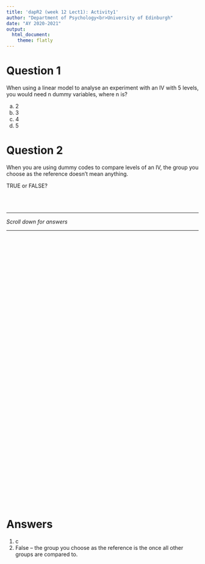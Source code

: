 ---
title: 'dapR2 (week 12 Lect1): Activity1'
author: "Department of Psychology<br>University of Edinburgh"
date: "AY 2020-2021"
output:
  html_document:
    theme: flatly
---

# Question 1

When using a linear model to analyse an experiment with an IV with 5 levels, you would need n dummy variables, where n is?

a. 2
b. 3
c. 4 
d. 5


# Question 2

When you are using dummy codes to compare levels of an IV, the group you choose as the reference doesn't mean anything. 

TRUE or FALSE?



<br>
<br>

---  

*Scroll down for answers*  
  
---

<div style="margin-bottom:750px;">

</div>




# Answers

1. c
2. False -- the group you choose as the reference is the once all other groups are compared to. 
